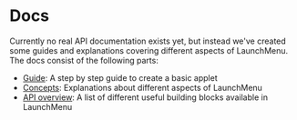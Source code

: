 # Docs

Currently no real API documentation exists yet, but instead we've created some guides and explanations covering different aspects of LaunchMenu. The docs consist of the following parts:

-   [Guide](/docs/guide/1.-overview): A step by step guide to create a basic applet
-   [Concepts](/docs/concepts): Explanations about different aspects of LaunchMenu
-   [API overview](/docs/api-overview): A list of different useful building blocks available in LaunchMenu
